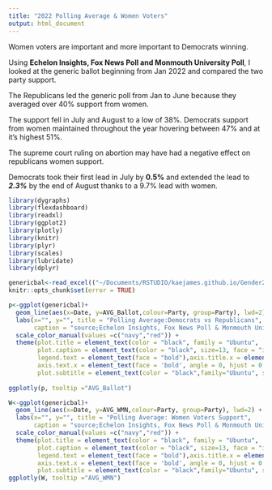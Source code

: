 ```yaml
---
title: "2022 Polling Average & Women Voters"
output: html_document
--- 
```



Women voters are important and more important to Democrats winning. 

Using __Echelon Insights, Fox News Poll and Monmouth University Poll__, I looked at the generic ballot beginning from Jan 2022 and compared the two party support. 

The Republicans led the generic poll from Jan to June because they averaged over 40% support from women. 

The support fell in July and August to a low of 38%. Democrats support from women maintained throughout the year hovering between 47% and at it’s highest 51%. 

The supreme court ruling on abortion may have had a negative effect on republicans women support.

Democrats took their first lead in July by **0.5%** and extended the lead to ***2.3%*** by the end of August thanks to a 9.7% lead with women. 


```r
library(dygraphs)
library(flexdashboard)  
library(readxl)
library(ggplot2)
library(plotly)
library(knitr)
library(plyr)
library(scales) 
library(lubridate) 
library(dplyr)
```
```r
genericbal<-read_excel(("~/Documents/RSTUDIO/kaejames.github.io/Gender2022.xlsx"), sheet = "AVG")
knitr::opts_chunk$set(error = TRUE)
```

 
```r
p<-ggplot(genericbal)+
  geom_line(aes(x=Date, y=AVG_Ballot,colour=Party, group=Party), lwd=2) +
  labs(x="", y="", title = "Polling Average:Democrats vs Republicans",
       caption = "source;Echelon Insights, Fox News Poll & Monmouth University")+
  scale_color_manual(values =c("navy","red")) +
  theme(plot.title = element_text(color = "black", family = "Ubuntu",  size = 17, face="bold", hjust = 0),
        plot.caption = element_text(color = "black", size=13, face = "italic", family = "Ubuntu"),
        legend.text = element_text(face = "bold"),axis.title.x = element_text(family = 'Ubuntu', face = 'bold'),
        axis.text.x = element_text(face = 'bold', angle = 0, hjust = 0.5),axis.text.y = element_text(face = "bold"),
        plot.subtitle = element_text(color = "black",family="Ubuntu", size = 13))
  
ggplotly(p, tooltip ="AVG_Ballot") 
``` 

```r
W<-ggplot(genericbal)+
  geom_line(aes(x=Date, y=AVG_WMN,colour=Party, group=Party), lwd=2) +
  labs(x="", y="", title = "Polling Average: Women Voters Support",
       caption = "source;Echelon Insights, Fox News Poll & Monmouth University")+
  scale_color_manual(values =c("navy","red")) +
  theme(plot.title = element_text(color = "black", family = "Ubuntu",  size = 17, face="bold", hjust = 0),
        plot.caption = element_text(color = "black", size=13, face = "italic", family = "Ubuntu"),
        legend.text = element_text(face = "bold"),axis.title.x = element_text(family = 'Ubuntu', face = 'bold'),
        axis.text.x = element_text(face = 'bold', angle = 0, hjust = 0.5),axis.text.y = element_text(face = "bold"),
        plot.subtitle = element_text(color = "black",family="Ubuntu", size = 13))
ggplotly(W, tooltip ="AVG_WMN") 
``` 
